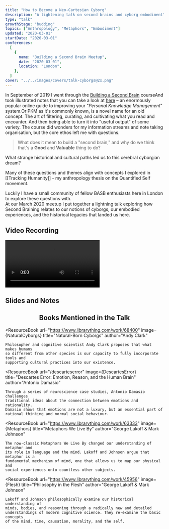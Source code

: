 ```yaml
---
title: "How to Become a Neo-Cartesian Cyborg"
description: "A lightening talk on second brains and cyborg embodiment"
type: "talk"
growthStage: "budding"
topics: ["Anthropology", "Metaphors", "Embodiment"]
updated: "2020-03-01"
startDate: "2020-03-01"
conferences:
  [
    {
      name: "Building a Second Brain Meetup",
      date: "2020-03-01",
      location: "London",
    },
  ]
cover: "../../images/covers/talk-cyborgs@2x.png"
---
```




<IntroParagraph>

In September of 2019 I went through the [Building a Second Brain](https://www.buildingasecondbrain.com/) course<Footnote idName={1}>And took illustrated notes that you can take a look at [here](/basb)</Footnote> – an enormously popular online guide to improving your "_Personal Knowledge Management_" system.<Footnote idName={2}>Or PKM as it's commonly known, is a novel name for an old concept. The art of filtering, curating, and cultivating what you read and encounter. And then being able to turn it into "useful output" of some variety. </Footnote> The course did wonders for my information streams and note taking organisation, but the core ethos left me with questions.

</IntroParagraph>

> What does it mean to build a "second brain," and why do we think that's a **Good** and **Valuable** thing to do?

What strange historical and cultural paths led us to this cerebral cyborgian dream?

Many of these questions and themes align with concepts I explored in [[Tracking Humanity]] - my anthropology thesis on the Quantified Self movement.

Luckily I have a small community of fellow BASB enthusiasts here in London to explore these questions with.  
At our March 2020 meetup I put together a lightning talk exploring how Second Braining relates to our notions of cyborgs, our embodied experiences, and the historical legacies that landed us here.

## Video Recording

<Video
	src="https://www.youtube.com/embed/yOGi9RfC3Eg"
	title="How to be a neo-cartesian cyborg talk"
/>

## Slides and Notes

<BasicImage
	width="880px"
	alt="Slides from my talk on becoming a neo cartesian cyborg"
	src="/images/posts/neocyborgs/cyborgs_18.png"
/>

<BasicImage
	width="880px"
	alt="Slides from my talk on becoming a neo cartesian cyborg"
	src="/images/posts/neocyborgs/cyborgs_20.png"
/>

<BasicImage
	width="880px"
	alt="Slides from my talk on becoming a neo cartesian cyborg"
	src="/images/posts/neocyborgs/cyborgs_13.png"
/>

<BasicImage
	width="880px"
	alt="Slides from my talk on becoming a neo cartesian cyborg"
	src="/images/posts/neocyborgs/cyborgs_11.png"
/>

<BasicImage
	width="880px"
	alt="Slides from my talk on becoming a neo cartesian cyborg"
	src="/images/posts/neocyborgs/cyborgs_14.png"
/>

<BasicImage
	width="880px"
	alt="Slides from my talk on becoming a neo cartesian cyborg"
	src="/images/posts/neocyborgs/cyborgs_4.png"
/>

<BasicImage
	width="880px"
	alt="Slides from my talk on becoming a neo cartesian cyborg"
	src="/images/posts/neocyborgs/cyborgs_5.png"
/>

<BasicImage
	width="880px"
	alt="Slides from my talk on becoming a neo cartesian cyborg"
	src="/images/posts/neocyborgs/cyborgs_6.png"
/>

<BasicImage
	width="880px"
	alt="Slides from my talk on becoming a neo cartesian cyborg"
	src="/images/posts/neocyborgs/cyborgs_8.png"
/>

<BasicImage
	width="880px"
	alt="Slides from my talk on becoming a neo cartesian cyborg"
	src="/images/posts/neocyborgs/cyborgs_7.png"
/>

<BasicImage
	width="880px"
	alt="Slides from my talk on becoming a neo cartesian cyborg"
	src="/images/posts/neocyborgs/cyborgs_2.png"
/>

<BasicImage
	width="880px"
	alt="Slides from my talk on becoming a neo cartesian cyborg"
	src="/images/posts/neocyborgs/cyborgs_3.png"
/>

<BasicImage
	width="880px"
	alt="Slides from my talk on becoming a neo cartesian cyborg"
	src="/images/posts/neocyborgs/cyborgs_9.png"
/>

<BasicImage
	width="880px"
	alt="Slides from my talk on becoming a neo cartesian cyborg"
	src="/images/posts/neocyborgs/cyborgs_18.png"
/>

<BasicImage
	width="880px"
	alt="Slides from my talk on becoming a neo cartesian cyborg"
	src="/images/posts/neocyborgs/cyborgs_10.png"
/>

<BasicImage
	width="880px"
	alt="Slides from my talk on becoming a neo cartesian cyborg"
	src="/images/posts/neocyborgs/cyborgs_39.png"
/>

<BasicImage
	width="880px"
	alt="Slides from my talk on becoming a neo cartesian cyborg"
	src="/images/posts/neocyborgs/cyborgs_40.png"
/>

<BasicImage
	width="880px"
	alt="Slides from my talk on becoming a neo cartesian cyborg"
	src="/images/posts/neocyborgs/cyborgs_16.png"
/>

<BasicImage
	width="880px"
	alt="Slides from my talk on becoming a neo cartesian cyborg"
	src="/images/posts/neocyborgs/cyborgs_15.png"
/>

<BasicImage
	width="880px"
	alt="Slides from my talk on becoming a neo cartesian cyborg"
	src="/images/posts/neocyborgs/cyborgs_37.png"
/>

<BasicImage
	width="880px"
	alt="Slides from my talk on becoming a neo cartesian cyborg"
	src="/images/posts/neocyborgs/cyborgs_41.png"
/>

<BasicImage
	width="880px"
	alt="Slides from my talk on becoming a neo cartesian cyborg"
	src="/images/posts/neocyborgs/cyborgs_30.png"
/>

<BasicImage
	width="880px"
	alt="Slides from my talk on becoming a neo cartesian cyborg"
	src="/images/posts/neocyborgs/cyborgs_24.png"
/>

<BasicImage
	width="880px"
	alt=""
	src="/images/posts/neocyborgs/cyborgs_25.png"
/>

<BasicImage
	width="880px"
	alt="Slides from my talk on becoming a neo cartesian cyborg"
	src="/images/posts/neocyborgs/cyborgs_26.png"
/>

<BasicImage
	width="880px"
	alt="Slides from my talk on becoming a neo cartesian cyborg"
	src="/images/posts/neocyborgs/cyborgs_31.png"
/>

<BasicImage
	width="880px"
	alt="Slides from my talk on becoming a neo cartesian cyborg"
	src="/images/posts/neocyborgs/cyborgs_1.png"
/>

<BasicImage
	width="880px"
	alt="Slides from my talk on becoming a neo cartesian cyborg"
	src="/images/posts/neocyborgs/cyborgs_42.png"
/>

<BasicImage
	width="880px"
	alt="Slides from my talk on becoming a neo cartesian cyborg"
	src="/images/posts/neocyborgs/cyborgs_43.png"
/>

<BasicImage
	width="880px"
	alt="Slides from my talk on becoming a neo cartesian cyborg"
	src="/images/posts/neocyborgs/cyborgs_27.png"
/>

<BasicImage
	width="880px"
	alt="Slides from my talk on becoming a neo cartesian cyborg"
	src="/images/posts/neocyborgs/cyborgs_23.png"
/>

<BasicImage
	width="880px"
	alt="Slides from my talk on becoming a neo cartesian cyborg"
	src="/images/posts/neocyborgs/cyborgs_22.png"
/>

<BasicImage
	width="880px"
	alt="Slides from my talk on becoming a neo cartesian cyborg"
	src="/images/posts/neocyborgs/cyborgs_21.png"
/>

<BasicImage
	width="880px"
	alt="Slides from my talk on becoming a neo cartesian cyborg"
	src="/images/posts/neocyborgs/cyborgs_38.png"
/>

<BasicImage
	width="880px"
	alt="Slides from my talk on becoming a neo cartesian cyborg"
	src="/images/posts/neocyborgs/cyborgs_44.png"
/>

<BasicImage
	width="880px"
	alt="Slides from my talk on becoming a neo cartesian cyborg"
	src="/images/posts/neocyborgs/cyborgs_29.png"
/>

<BasicImage
	width="880px"
	alt="Slides from my talk on becoming a neo cartesian cyborg"
	src="/images/posts/neocyborgs/cyborgs_34.png"
/>

<BasicImage
	width="880px"
	alt="Slides from my talk on becoming a neo cartesian cyborg"
	src="/images/posts/neocyborgs/cyborgs_33.png"
/>

<BasicImage
	width="880px"
	alt="Slides from my talk on becoming a neo cartesian cyborg"
	src="/images/posts/neocyborgs/cyborgs_35.png"
/>

<BasicImage
	width="880px"
	alt="Slides from my talk on becoming a neo cartesian cyborg"
	src="/images/posts/neocyborgs/cyborgs_36.png"
/>

<Center>

## Books Mentioned in the Talk

</Center>

<ResourceBook
	url="https://www.librarything.com/work/68400"
	image={NaturalCyborgs}
	title="Natural-Born Cyborgs"
	author="Andy Clark"
>
	Philosopher and cognitive scientist Andy Clark proposes that what makes humans
	so different from other species is our capacity to fully incorporate tools and
	supporting cultural practices into our existence.
</ResourceBook>

<ResourceBook
	url="/descarteserror"
	image={DescartesError}
	title="Descartes Error: Emotion, Reason, and the Human Brain"
	author="Antonio Damasio"
>
	Through a series of neuroscience case studies, Antonio Damasio challenges
	traditional ideas about the connection between emotions and rationality.
	Damasio shows that emotions are not a luxury, but an essential part of
	rational thinking and normal social behaviour.
</ResourceBook>

<ResourceBook
	url="https://www.librarything.com/work/63333"
	image={Metaphors}
	title="Metaphors We Live By"
	author="George Lakoff & Mark Johnson"
>
	The now-classic Metaphors We Live By changed our understanding of metaphor and
	its role in language and the mind. Lakoff and Johnson argue that metaphor is a
	fundamental mechanism of mind, one that allows us to map our physical and
	social experiences onto countless other subjects.
</ResourceBook>

<ResourceBook
	url="https://www.librarything.com/work/45956"
	image={Flesh}
	title="Philosophy in the Flesh"
	author="George Lakoff & Mark Johnson"
>
	Lakoff and Johnson philosophically examine our historical understanding of
	minds, bodies, and reasoning through a radically new and detailed
	understandings of modern cognitive science. They re-examine the basic concepts
	of the mind, time, causation, morality, and the self.
</ResourceBook>
